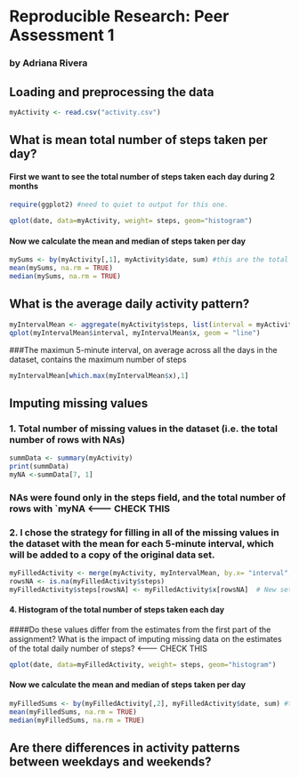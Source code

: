 # Reproducible Research: Peer Assessment 1
### by Adriana Rivera






## Loading and preprocessing the data
```r
myActivity <- read.csv("activity.csv")

```


## What is mean total number of steps taken per day?
#### First we want to see the total number of steps taken each day during 2 months
```r
require(ggplot2) #need to quiet to output for this one.
```

```r
qplot(date, data=myActivity, weight= steps, geom="histogram")
```

#### Now we calculate the mean and median of steps taken per day
```r
mySums <- by(myActivity[,1], myActivity$date, sum) #this are the total number of steps per day.
mean(mySums, na.rm = TRUE)
median(mySums, na.rm = TRUE)
```


## What is the average daily activity pattern?
```r
myIntervalMean <- aggregate(myActivity$steps, list(interval = myActivity$interval), mean, na.rm=TRUE) #this are the total number of steps per day.
qplot(myIntervalMean$interval, myIntervalMean$x, geom = "line")
```

###The maximun 5-minute interval, on average across all the days in the dataset, contains the maximum number of steps
```r
myIntervalMean[which.max(myIntervalMean$x),1]

```

## Imputing missing values
### 1. Total number of missing values in the dataset (i.e. the total number of rows with NAs)
```r
summData <- summary(myActivity)
print(summData)
myNA <-summData[7, 1]
```
### NAs were found only in the steps field, and the total number of rows with `myNA  <------- CHECK THIS

### 2. I chose the strategy for filling in all of the missing values in the dataset with the mean for each 5-minute interval, which will be added to a copy of the original data set.

```r
myFilledActivity <- merge(myActivity, myIntervalMean, by.x= "interval", by.y= "interval", sort=FALSE) #Added extra col with means of respective time interval.
rowsNA <- is.na(myFilledActivity$steps)
myFilledActivity$steps[rowsNA] <- myFilledActivity$x[rowsNA]  # New set is correctly filled. I only have the extra column x, which will be unused
```

#### 4. Histogram of the total number of steps taken each day
####Do these values differ from the estimates from the first part of the assignment? What is the impact of imputing missing data on the estimates of the total daily number of steps? <------- CHECK THIS

```r
qplot(date, data=myFilledActivity, weight= steps, geom="histogram")
```
#### Now we calculate the mean and median of steps taken per day
```r
myFilledSums <- by(myFilledActivity[,2], myFilledActivity$date, sum) #this are the total number of steps per day.
mean(myFilledSums, na.rm = TRUE)
median(myFilledSums, na.rm = TRUE)
```



## Are there differences in activity patterns between weekdays and weekends?
  